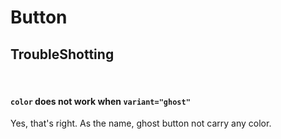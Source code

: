 
<Meta of={Stories} />

# Button

<Canvas of={Stories.Default} />

<Controls />

## TroubleShotting

<br />

#### `color` does not work when `variant="ghost"`

Yes, that's right. As the name, ghost button not carry any color.
